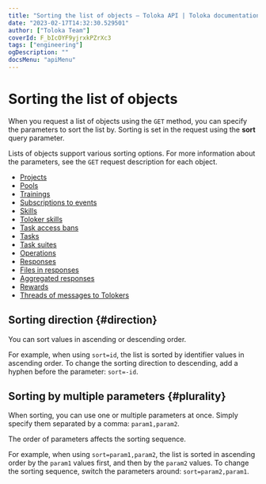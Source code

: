 ```yaml
---
title: "Sorting the list of objects — Toloka API | Toloka documentation"
date: "2023-02-17T14:32:30.529501"
author: ["Toloka Team"]
coverId: F_bIcOYF9yjrxkPZrXc3
tags: ["engineering"]
ogDescription: ""
docsMenu: "apiMenu"
---
```



# Sorting the list of objects

When you request a list of objects using the `GET` method, you can specify the parameters to sort the list by. Sorting is set in the request using the **sort** query parameter.

<Note mode="note" title="Note">

Lists of objects support various sorting options. For more information about the parameters, see the `GET` request description for each object.

</Note>

<Cut title="Toloka objects that can be sorted">

- [Projects](/docs-new/api/get-prj-list)
- [Pools](/docs-new/api/get-pool-list)
- [Trainings](/docs-new/api/get-training-list)
- [Subscriptions to events](/docs-new/api/get-webhook-subscriptions-list)
- [Skills](/docs-new/api/get-skill-list)
- [Toloker skills](/docs-new/api/get-user-skill-list)
- [Task access bans](/docs-new/api/ban-get-list)
- [Tasks](/docs-new/api/get-tasks-list)
- [Task suites](/docs-new/api/get-task-suite-list)
- [Operations](/docs-new/api/get-operations-list)
- [Responses](/docs-new/api/result)
- [Files in responses](/docs-new/api/get-attachment-list)
- [Aggregated responses](/docs-new/api/get-aggregated-result)
- [Rewards](/docs-new/api/get-bonus-list)
- [Threads of messages to Tolokers](/docs-new/api/get-chain-list)

</Cut>

## Sorting direction {#direction}

You can sort values in ascending or descending order.

For example, when using `sort=id`, the list is sorted by identifier values in ascending order. To change the sorting direction to descending, add a hyphen before the parameter: `sort=-id`.

## Sorting by multiple parameters {#plurality}

When sorting, you can use one or multiple parameters at once. Simply specify them separated by a comma: `param1,param2`.

<Note mode="note" title="Note">

The order of parameters affects the sorting sequence.

</Note>

For example, when using `sort=param1,param2`, the list is sorted in ascending order by the `param1` values first, and then by the `param2` values. To change the sorting sequence, switch the parameters around: `sort=param2,param1`.

<ContactGuideSupport/>